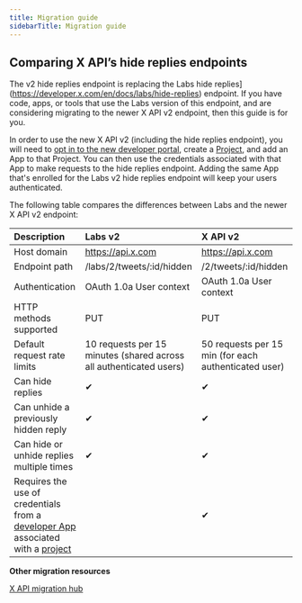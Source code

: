 ---
title: Migration guide
sidebarTitle: Migration guide
---


## Comparing X API’s hide replies endpoints

The v2 hide replies endpoint is replacing the Labs hide replies](https://developer.x.com/en/docs/labs/hide-replies) endpoint. If you have code, apps, or tools that use the Labs version of this endpoint, and are considering migrating to the newer X API v2 endpoint, then this guide is for you.

In order to use the new X API v2 (including the hide replies endpoint), you will need to [opt in to the new developer portal](https://developer.x.com/en/portal/opt-in), create a [Project](/resources/fundamentals/projects), and add an App to that Project. You can then use the credentials associated with that App to make requests to the hide replies endpoint. Adding the same App that's enrolled for the Labs v2 hide replies endpoint will keep your users authenticated.

The following table compares the differences between Labs and the newer X API v2 endpoint:
 

| **Description** | **Labs v2** | **X API v2** |
| :--- | :--- | :--- |
| Host domain | https://api.x.com | https://api.x.com |
| Endpoint path | /labs/2/tweets/:id/hidden | /2/tweets/:id/hidden |
| Authentication | OAuth 1.0a User context | OAuth 1.0a User context |
| HTTP methods supported | PUT | PUT |
| Default request rate limits | 10 requests per 15 minutes (shared across all authenticated users) | 50 requests per 15 min (for each authenticated user) |
| Can hide replies | ✔︎  | ✔︎  |
| Can unhide a previously hidden reply | ✔︎  | ✔︎  |
| Can hide or unhide replies multiple times | ✔︎  | ✔︎  |
| Requires the use of credentials from a [developer App](/resources/fundamentals/developer-apps) associated with a [project](/resources/fundamentals/projects) |     | ✔   |

**Other migration resources**

[X API migration hub](/x-api/migrate/overview)